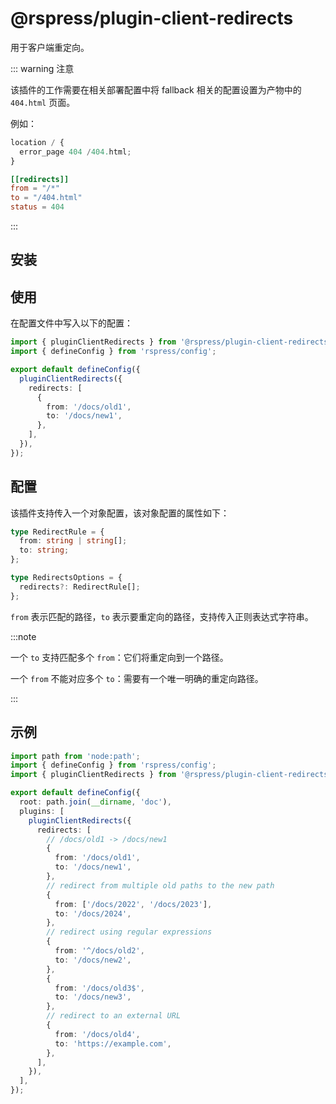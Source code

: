 # @rspress/plugin-client-redirects


<SourceCode href="https://github.com/web-infra-dev/rspress/tree/main/packages/plugin-client-redirects" />

用于客户端重定向。

::: warning 注意

该插件的工作需要在相关部署配置中将 fallback 相关的配置设置为产物中的 `404.html` 页面。

例如：

```js title="nginx"
location / {
  error_page 404 /404.html;
}
```

```toml title="netlify.toml"
[[redirects]]
from = "/*"
to = "/404.html"
status = 404
```

:::

## 安装

<PackageManagerTabs command="add @rspress/plugin-client-redirects -D" />

## 使用

在配置文件中写入以下的配置：

```ts title="rspress.config.ts"
import { pluginClientRedirects } from '@rspress/plugin-client-redirects';
import { defineConfig } from 'rspress/config';

export default defineConfig({
  pluginClientRedirects({
    redirects: [
      {
        from: '/docs/old1',
        to: '/docs/new1',
      },
    ],
  }),
});
```

## 配置

该插件支持传入一个对象配置，该对象配置的属性如下：

```ts
type RedirectRule = {
  from: string | string[];
  to: string;
};

type RedirectsOptions = {
  redirects?: RedirectRule[];
};
```

`from` 表示匹配的路径，`to` 表示要重定向的路径，支持传入正则表达式字符串。

:::note

一个 `to` 支持匹配多个 `from`：它们将重定向到一个路径。

一个 `from` 不能对应多个 `to`：需要有一个唯一明确的重定向路径。

:::

## 示例

```ts
import path from 'node:path';
import { defineConfig } from 'rspress/config';
import { pluginClientRedirects } from '@rspress/plugin-client-redirects';

export default defineConfig({
  root: path.join(__dirname, 'doc'),
  plugins: [
    pluginClientRedirects({
      redirects: [
        // /docs/old1 -> /docs/new1
        {
          from: '/docs/old1',
          to: '/docs/new1',
        },
        // redirect from multiple old paths to the new path
        {
          from: ['/docs/2022', '/docs/2023'],
          to: '/docs/2024',
        },
        // redirect using regular expressions
        {
          from: '^/docs/old2',
          to: '/docs/new2',
        },
        {
          from: '/docs/old3$',
          to: '/docs/new3',
        },
        // redirect to an external URL
        {
          from: '/docs/old4',
          to: 'https://example.com',
        },
      ],
    }),
  ],
});
```
